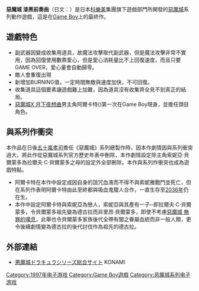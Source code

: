 {{unreferenced|time=2019-05-13T14:27:08+00:00}}
{{Infobox VG
| title       = 惡魔城 漆黑前奏曲
| original    = 
| japanese    = 悪魔城ドラキュラ 漆黒たる前奏曲
| english     = Castlevania Legends
| image       = 悪魔城ドラキュラ 漆黒たる前奏曲.jpg
| caption     = 遊戲封面圖
| official    = 
| common      = 惡魔城 漆黑前奏曲
| genre       = [[動作遊戲|動作遊戲]]
| platforms   = [[Game_Boy|Game Boy]]
| developer   = KCE NAGOYA
| publisher   = [[KONAMI|KONAMI]]
| distributor = 
| director    = 
| producer    = 
| designer    = 
| writer      = 
| programmer  = 
| composer    = 
| artist      = 
| series      = [[惡魔城系列|惡魔城系列]]
| engine      = 
| modes       = [[單人遊戲|單人遊戲]]
| released    = {{vgrelease|JP|November 27, 1997|NA|March 11, 1998|EU|1998}}
| onlinegame  = 
| shutdown    = 
}}
'''惡魔城 漆黑前奏曲'''（日文：'''{{lang|ja|悪魔城ドラキュラ 漆黒たる前奏曲}}'''）是日本[[科樂美|科樂美]]集團旗下遊戲部門所開發的[[惡魔城|惡魔城]]系列動作遊戲，這是在[[Game_Boy|Game Boy]]上的最終作。

== 遊戲特色 ==
*副武器因變成收集用道具，故魔法攻擊取代副武器，但是魔法攻擊非常不實用，因為回復使用數靠愛心，但是愛心消耗量比不上回復速度，而且只要GAME OVER，愛心量會自動歸零。
*敵人會重復出現
*新增加BURNING值，一定時間無敵與速度加快，不可回復。
*收集道具這個要素讓遊戲難上加難，因為道具沒有收集齊全見不到真正的結局。
*[[惡魔城X_月下夜想曲|惡魔城X 月下夜想曲]]男主角阿爾卡特({{lang|ja|アルカード}})第一次在Game Boy現身，並擔任頭目角色。

== 與系列作衝突 ==
本作品在日後[[五十嵐孝司|五十嵐孝司]]擔任《惡魔城》系列總製作時，因本作劇情因與系列衝突過大，將此作從惡魔城系列官方歷史年表中刪除，本作劇情設定除主角索妮亞‧貝爾蒙多為拉爾夫‧C‧貝爾蒙多之母的設定外全部刪除。本作與系列作衝突也成為遊戲特點。

*阿爾卡特在本作中設定成因自身的詛咒血液而不得不與索妮雅戰鬥並死亡，但在系列作表明阿爾卡特由此至終都與吸血鬼獵人合作，一直生存至[[惡魔城_蒼月十字架|2036年]]仍在生。
*本作中設定阿爾卡特與索妮亞為戀人，索妮亞與其產有一子─即拉爾夫‧C‧貝爾蒙多，令貝爾蒙多祖先變為德古拉而非里昂‧貝爾蒙多，即使不考慮[[惡魔城_無罪的嘆息|惡魔城 無罪的嘆息]]，此舉也令貝爾蒙多家族後代全帶有闇之眷屬血統而非一般人類，更令後續劇情變為德古拉的後代討伐作為祖先的德古拉。

== 外部連結 ==
*[http://www.konami.jp/gs/game/dracula/ 悪魔城ドラキュラシリーズ総合サイト] {{Wayback|url=http://www.konami.jp/gs/game/dracula/ |date=20161112231947 }}KONAMI{{ja}}

{{惡魔城}}

{{DEFAULTSORT:Akumajo Dracula: Shikkoku Taru Zensokyoku}}
[[Category:1997年电子游戏|Category:1997年电子游戏]]
[[Category:Game_Boy遊戲|Category:Game Boy遊戲]]
[[Category:恶魔城系列电子游戏|Category:恶魔城系列电子游戏]]